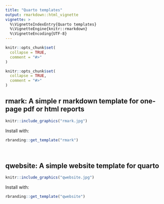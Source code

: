 ```yaml
---
title: "Quarto templates"
output: rmarkdown::html_vignette
vignette: >
  %\VignetteIndexEntry{Quarto templates}
  %\VignetteEngine{knitr::rmarkdown}
  %\VignetteEncoding{UTF-8}
---
```


```r
knitr::opts_chunk$set(
  collapse = TRUE,
  comment = "#>"
)
```


```r
knitr::opts_chunk$set(
  collapse = TRUE,
  comment = "#>"
)
```

## rmark: A simple r markdown template for one-page pdf or html reports
```r
knitr::include_graphics("rmark.jpg")
```
Install with:
```r
rbranding::get_template("rmark")
```

<br>

## qwebsite: A simple website template for quarto
```r
knitr::include_graphics("qwebsite.jpg")
```
Install with: 
```r
rbranding::get_template("qwebsite")
```
